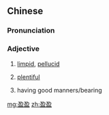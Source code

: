 ==Chinese==
{{zh-forms}}

===Pronunciation===
{{zh-pron
|m=yíngyíng
|cat=a
}}

===Adjective===
{{zh-adj}}

# {{lb|zh|literary}} [[limpid]], [[pellucid]]
# {{lb|zh|literary}} [[plentiful]]
# {{lb|zh|literary}} having good manners/bearing

[[mg:盈盈]]
[[zh:盈盈]]